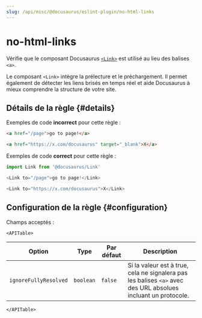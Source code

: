 ```yaml
---
slug: /api/misc/@docusaurus/eslint-plugin/no-html-links
---
```


# no-html-links


Vérifie que le composant Docusaurus [`<Link>`](../../../docusaurus-core.mdx#link) est utilisé au lieu des balises `<a>`.

Le composant `<Link>` intègre la prélecture et le préchargement. Il permet également de détecter les liens brisés en temps réel et aide Docusaurus à mieux comprendre la structure de votre site.

## Détails de la règle {#details}

Exemples de code **incorrect** pour cette règle :

```html
<a href="/page">go to page!</a>

<a href="https://x.com/docusaurus" target="_blank">X</a>
```

Exemples de code **correct** pour cette règle :

```js
import Link from '@docusaurus/Link'

<Link to="/page">go to page!</Link>

<Link to="https://x.com/docusaurus">X</Link>
```

## Configuration de la règle {#configuration}

Champs acceptés :

```mdx-code-block
<APITable>
```

| Option                | Type      | Par défaut | Description                                                                                                         |
| --------------------- | --------- | ---------- | ------------------------------------------------------------------------------------------------------------------- |
| `ignoreFullyResolved` | `boolean` | `false`    | Si la valeur est à true, cela ne signalera pas les balises `<a>` avec des URL absolues incluant un protocole. |

```mdx-code-block
</APITable>
```
